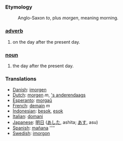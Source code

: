 ===Etymology===
:Anglo-Saxon ''to'', plus ''morgen'', meaning morning.

===[[adverb]]===
#on the day after the present day.
===[[noun]]===
#the day after the present day.

=== Translations ===
*[[Danish]]: [[imorgen]]
*[[Dutch]]: [[morgen]] ''m'', [['s anderendaags]]
*[[Esperanto]]: [[morgaŭ]]
*[[French]]: [[demain]] ''m''
*[[Indonesian]]: [[besok]], [[esok]]
*[[Italian]]: [[domani]]
*[[Japanese]]: [[明日]] ([[あした]], ashita; [[あす]], asu)
*[[Spanish]]: [[mañana]] ''''
*[[Swedish]]: [[imorgon]]
